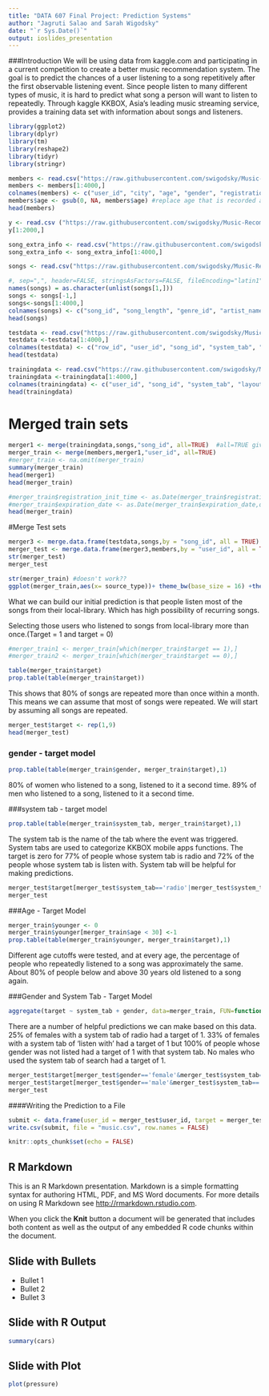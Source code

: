 ---
title: "DATA 607 Final Project: Prediction Systems"
author: "Jagruti Salao and Sarah Wigodsky"
date: "`r Sys.Date()`"
output: ioslides_presentation
---
###Introduction
We will be using data from kaggle.com and participating in a current competition to create a better music recommendation system. The goal is to predict the chances of a user listening to a song repetitively after the first observable listening event.  Since people listen to many different types of music, it is hard to predict what song a person will want to listen to repeatedly.  Through kaggle KKBOX, Asia's leading music streaming service, provides a training data set with information about songs and listeners. 
 
```{r,echo = TRUE,suppressMessages = TRUE, warning=FALSE}
library(ggplot2)
library(dplyr)
library(tm)
library(reshape2)
library(tidyr)
library(stringr)
```

```{r ,echo = TRUE}
members <- read.csv("https://raw.githubusercontent.com/swigodsky/Music-Recommender-System/master/members.csv", stringsAsFactors = FALSE)
members <- members[1:4000,]
colnames(members) <- c("user_id", "city", "age", "gender", "registration_method", "registration_time", "expiration_date")
members$age <- gsub(0, NA, members$age) #replace age that is recorded as zero with NA
head(members)
```

```{r,echo = TRUE}
y <- read.csv ("https://raw.githubusercontent.com/swigodsky/Music-Recommender-System/master/sample_submissionb.csv")
y[1:2000,]
```


```{r,echo = TRUE}
song_extra_info <- read.csv("https://raw.githubusercontent.com/swigodsky/Music-Recommender-System/master/song_extra_infob.csv",header=TRUE, stringsAsFactors=FALSE)
song_extra_info <- song_extra_info[1:4000,]
```

```{r,echo = TRUE}
songs <- read.csv("https://raw.githubusercontent.com/swigodsky/Music-Recommender-System/master/songsd.csv", header=FALSE, stringsAsFactors = FALSE)

#, sep=",", header=FALSE, stringsAsFactors=FALSE, fileEncoding="latin1")
names(songs) = as.character(unlist(songs[1,]))
songs <- songs[-1,]
songs<-songs[1:4000,]
colnames(songs) <- c("song_id", "song_length", "genre_id", "artist_name", "composer", "lyricist", "language")
head(songs)
```

```{r,echo = TRUE}
testdata <- read.csv("https://raw.githubusercontent.com/swigodsky/Music-Recommender-System/master/test.csv", stringsAsFactors = FALSE)
testdata <-testdata[1:4000,]
colnames(testdata) <- c("row_id", "user_id", "song_id", "system_tab", "layout_seen", "entry_source")
head(testdata)
```

```{r,echo = TRUE}
trainingdata <- read.csv("https://raw.githubusercontent.com/swigodsky/Music-Recommender-System/master/trainb.csv", stringsAsFactors = FALSE)
trainingdata <-trainingdata[1:4000,]
colnames(trainingdata) <- c("user_id", "song_id", "system_tab", "layout_seen", "entry_source", "target")
head(trainingdata)
```

# Merged train sets
```{r,echo = TRUE}
merger1 <- merge(trainingdata,songs,"song_id", all=TRUE)  #all=TRUE gives outer join
merger_train <- merge(members,merger1,"user_id", all=TRUE)
#merger_train <- na.omit(merger_train)
summary(merger_train)
head(merger1)
head(merger_train)

```
```{r,echo = TRUE}
#merger_train$registration_init_time <- as.Date(merger_train$registration_init_time,origin = "1970-01-01")
#merger_train$expiration_date <- as.Date(merger_train$expiration_date,origin = "1970-01-01")
head(merger_train)
```

#Merge Test sets
```{r,echo = TRUE}
merger3 <- merge.data.frame(testdata,songs,by = "song_id", all = TRUE)
merger_test <- merge.data.frame(merger3,members,by = "user_id", all = TRUE)
str(merger_test)
merger_test
```

```{r,echo = TRUE}
str(merger_train) #doesn't work??
ggplot(merger_train,aes(x= source_type))+ theme_bw(base_size = 16) +theme(axis.text.x=element_text(angle=90,hjust=1)) + geom_bar()
```

What we can build our initial prediction is that people listen most of the songs from their local-library. Which has high possibility of recurring songs.

Selecting those users who listened to songs from local-library more than once.(Target = 1 and target = 0)

```{r,echo = TRUE}
#merger_train1 <- merger_train[which(merger_train$target == 1),]
#merger_train2 <- merger_train[which(merger_train$target == 0),]

table(merger_train$target)
prop.table(table(merger_train$target))

```

This shows that 80% of songs are repeated more than once within a month.  This means we can assume that most of songs were repeated. We will start by assuming all songs are repeated.

```{r,echo = TRUE}
merger_test$target <- rep(1,9)
head(merger_test)
```

### gender - target model

```{r,echo = TRUE}
prop.table(table(merger_train$gender, merger_train$target),1)
```

80% of women who listened to a song, listened to it a second time.  89% of men who listened to a song, listened to it a second time.

###system tab - target model
```{r,echo = TRUE}
prop.table(table(merger_train$system_tab, merger_train$target),1)
```
The system tab is the name of the tab where the event was triggered. System tabs are used to categorize KKBOX mobile apps functions. The target is zero for 77% of people whose system tab is radio and 72% of the people whose system tab is listen with.  System tab will be helpful for making predictions.

```{r testwithsystemtab, eval=TRUE}
merger_test$target[merger_test$system_tab=='radio'|merger_test$system_tab=='listen with'] <- 0
merger_test
```
###Age - Target Model
```{r age, eval=TRUE}
merger_train$younger <- 0
merger_train$younger[merger_train$age < 30] <-1
prop.table(table(merger_train$younger, merger_train$target),1)
```
Different age cutoffs were tested, and at every age, the percentage of people who repeatedly listened to a song was approximately the same.  About 80% of people below and above 30 years old listened to a song again.

###Gender and System Tab - Target Model
```{r gendersystemtab, eval=TRUE}
aggregate(target ~ system_tab + gender, data=merger_train, FUN=function(x) {sum(x)/length(x)})

```

There are a number of helpful predictions we can make based on this data.  25% of females with a system tab of radio had a target of 1.  33% of females with a system tab of 'listen with' had a target of 1 but 100% of people whose gender was not listed had a target of 1 with that system tab.  No males who used the system tab of search had a target of 1.

```{r testgenderandsystemtab, eval=TRUE}
merger_test$target[merger_test$gender=='female'&merger_test$system_tab=='listen with'] <- 0
merger_test$target[merger_test$gender=='male'&merger_test$system_tab=='search'] <- 0
merger_test
```

####Writing the Prediction to a File
```{r finaldataset, eval=TRUE}
submit <- data.frame(user_id = merger_test$user_id, target = merger_test$target)
write.csv(submit, file = "music.csv", row.names = FALSE)
```


```{r setup, include=FALSE}
knitr::opts_chunk$set(echo = FALSE)
```

## R Markdown

This is an R Markdown presentation. Markdown is a simple formatting syntax for authoring HTML, PDF, and MS Word documents. For more details on using R Markdown see <http://rmarkdown.rstudio.com>.

When you click the **Knit** button a document will be generated that includes both content as well as the output of any embedded R code chunks within the document.

## Slide with Bullets

- Bullet 1
- Bullet 2
- Bullet 3

## Slide with R Output

```{r cars, echo = TRUE}
summary(cars)
```

## Slide with Plot

```{r pressure}
plot(pressure)
```

